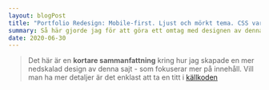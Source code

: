 ```yaml
---
layout: blogPost
title: "Portfolio Redesign: Mobile-first. Ljust och mörkt tema. CSS variabler"
summary: Så här gjorde jag för att göra ett omtag med designen av denna site
date: 2020-06-30
---
```


> Det här är en **kortare sammanfattning** kring hur jag skapade en mer nedskalad design av denna sajt - som fokuserar mer på innehåll. Vill man ha mer detaljer är det enklast att ta en titt i [källkoden](https://github.com/danielv14/personal-portfolio)

